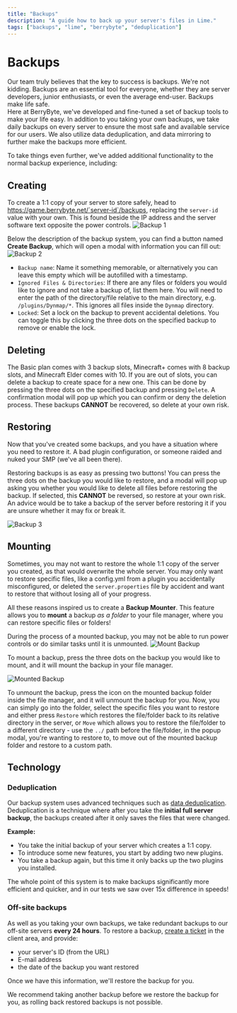 ```yaml
---
title: "Backups"
description: "A guide how to back up your server's files in Lime."
tags: ["backups", "lime", "berrybyte", "deduplication"]
---
```



# Backups

Our team truly believes that the key to success is backups. We're not kidding. Backups are an essential tool for everyone, whether they are server developers, junior enthusiasts, or even the average end-user. Backups make life safe.<br/>
Here at BerryByte, we've developed and fine-tuned a set of backup tools to make your life easy. In addition to you taking your own backups, we take daily backups on every server to ensure the most safe and available service for our users. We also utilize data deduplication, and data mirroring to further make the backups more efficient.

To take things even further, we've added additional functionality to the normal backup experience, including:

## Creating

To create a 1:1 copy of your server to store safely, head to https://game.berrybyte.net/`server-id`/backups, replacing the `server-id` value with your own. This is found beside the IP address and the server software text opposite the power controls.
<img className="mt-3" src="/images/backups/1.png" alt="Backup 1"/>

Below the description of the backup system, you can find a button named **Create Backup**, which will open a modal with information you can fill out:
<img className="mt-3" src="/images/backups/2.png" alt="Backup 2"/>

- `Backup name`: Name it something memorable, or alternatively you can leave this empty which will be autofilled with a timestamp.
- `Ignored Files & Directories`: If there are any files or folders you would like to ignore and not take a backup of, list them here. You will need to enter the path of the directory/file relative to the main directory, e.g. `/plugins/Dynmap/*`. This ignores all files inside the `Dynmap` directory.
- `Locked`: Set a lock on the backup to prevent accidental deletions. You can toggle this by clicking the three dots on the specified backup to remove or enable the lock.

## Deleting

The Basic plan comes with 3 backup slots, Minecraft+ comes with 8 backup slots, and Minecraft Elder comes with 10. If you are out of slots, you can delete a backup to create space for a new one. This can be done by pressing the three dots on the specified backup and pressing `Delete`. A confirmation modal will pop up which you can confirm or deny the deletion process. These backups **CANNOT** be recovered, so delete at your own risk.

## Restoring

Now that you've created some backups, and you have a situation where you need to restore it. A bad plugin configuration, or someone raided and nuked your SMP (we've all been there).

Restoring backups is as easy as pressing two buttons! You can press the three dots on the backup you would like to restore, and a modal will pop up asking you whether you would like to delete all files before restoring the backup. If selected, this **CANNOT** be reversed, so restore at your own risk. An advice would be to take a backup of the server before restoring it if you are unsure whether it may fix or break it.

<img className="mt-3" src="/images/backups/3.png" alt="Backup 3"/>

## Mounting

Sometimes, you may not want to restore the whole 1:1 copy of the server you created, as that would overwrite the whole server. You may only want to restore specific files, like a config.yml from a plugin you accidentally misconfigured, or deleted the `server.properties` file by accident and want to restore that without losing all of your progress.

All these reasons inspired us to create a **Backup Mounter**. This feature allows you to **mount** a backup *as a folder* to your file manager, where you can restore specific files or folders!

<Callout type="warning" emoji="⚠️">
  During the process of a mounted backup, you may not be able to run power controls or do similar tasks until it is unmounted.
</Callout>

<img className="mt-3" src="/images/backups/4.png" alt="Mount Backup"/>

To mount a backup, press the three dots on the backup you would like to mount, and it will mount the backup in your file manager.

<img className="mt-3" src="/images/backups/5.png" alt="Mounted Backup"/>

To unmount the backup, press the icon on the mounted backup folder inside the file manager, and it will unmount the backup for you.
Now, you can simply go into the folder, select the specific files you want to restore and either press `Restore` which restores the file/folder back to its relative directory in the server, or `Move` which allows you to restore the file/folder to a different directory - use the `../` path before the file/folder, in the popup modal, you're wanting to restore to, to move out of the mounted backup folder and restore to a custom path.

## Technology

### Deduplication

Our backup system uses advanced techniques such as [data deduplication](https://en.wikipedia.org/wiki/Data_deduplication).<br/>
Deduplication is a technique where after you take the **initial full server backup**, the backups created after it only saves the files that were changed.

**Example:**
- You take the initial backup of your server which creates a 1:1 copy.
- To introduce some new features, you start by adding two new plugins.
- You take a backup again, but this time it only backs up the two plugins you installed.

The whole point of this system is to make backups significantly more efficient and quicker, and in our tests we saw over 15x difference in speeds!

### Off-site backups

As well as you taking your own backups, we take redundant backups to our off-site servers **every 24 hours**. To restore a backup, [create a ticket](https://berrybyte.net/ticket) in the client area, and provide:

- your server's ID (from the URL)
- E-mail address
- the date of the backup you want restored

Once we have this information, we'll restore the backup for you.

<Callout type="warning" emoji="⚠️">
  We recommend taking another backup before we restore the backup for you, as rolling back restored backups is not possible.
</Callout>